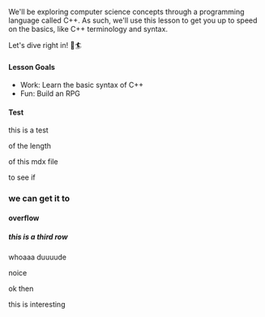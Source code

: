 We'll be exploring computer science concepts through a programming
language called C++. As such, we'll use this lesson to get you up to speed on the basics,
like C++ terminology and syntax.

Let's dive right in! 🌊🏄

#### Lesson Goals

- Work: Learn the basic syntax of C++
- Fun: Build an RPG

#### Test

this is a test

of the length

of this mdx file

to see if

### we can get it to

#### overflow

##### this is a third row

whoaaa
duuuude

noice

ok then

this is interesting
